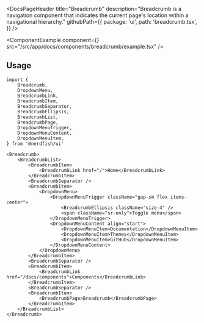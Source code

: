 <DocsPageHeader
	title="Breadcrumb"
	description="Breadcrumb is a navigation component that indicates the current page's location within a navigational hierarchy."
	githubPath={{
		package: 'ui',
		path: 'breadcrumb.tsx',
	}}
/>

<ComponentExample
	component={<BreadcrumbExample />}
	src="/src/app/docs/components/breadcrumb/example.tsx"
/>

## Usage

```tsx
import {
	Breadcrumb,
	DropdownMenu,
	BreadcrumbLink,
	BreadcrumbItem,
	BreadcrumbSeparator,
	BreadcrumbEllipsis,
	BreadcrumbList,
	BreadcrumbPage,
	DropdownMenuTrigger,
	DropdownMenuContent,
	DropdownMenuItem,
} from '@nerdfish/ui'
```

```tsx
<Breadcrumb>
	<BreadcrumbList>
		<BreadcrumbItem>
			<BreadcrumbLink href="/">Home</BreadcrumbLink>
		</BreadcrumbItem>
		<BreadcrumbSeparator />
		<BreadcrumbItem>
			<DropdownMenu>
				<DropdownMenuTrigger className="gap-sm flex items-center">
					<BreadcrumbEllipsis className="size-4" />
					<span className="sr-only">Toggle menu</span>
				</DropdownMenuTrigger>
				<DropdownMenuContent align="start">
					<DropdownMenuItem>Documentation</DropdownMenuItem>
					<DropdownMenuItem>Themes</DropdownMenuItem>
					<DropdownMenuItem>GitHub</DropdownMenuItem>
				</DropdownMenuContent>
			</DropdownMenu>
		</BreadcrumbItem>
		<BreadcrumbSeparator />
		<BreadcrumbItem>
			<BreadcrumbLink href="/docs/components">Components</BreadcrumbLink>
		</BreadcrumbItem>
		<BreadcrumbSeparator />
		<BreadcrumbItem>
			<BreadcrumbPage>Breadcrumb</BreadcrumbPage>
		</BreadcrumbItem>
	</BreadcrumbList>
</Breadcrumb>
```

